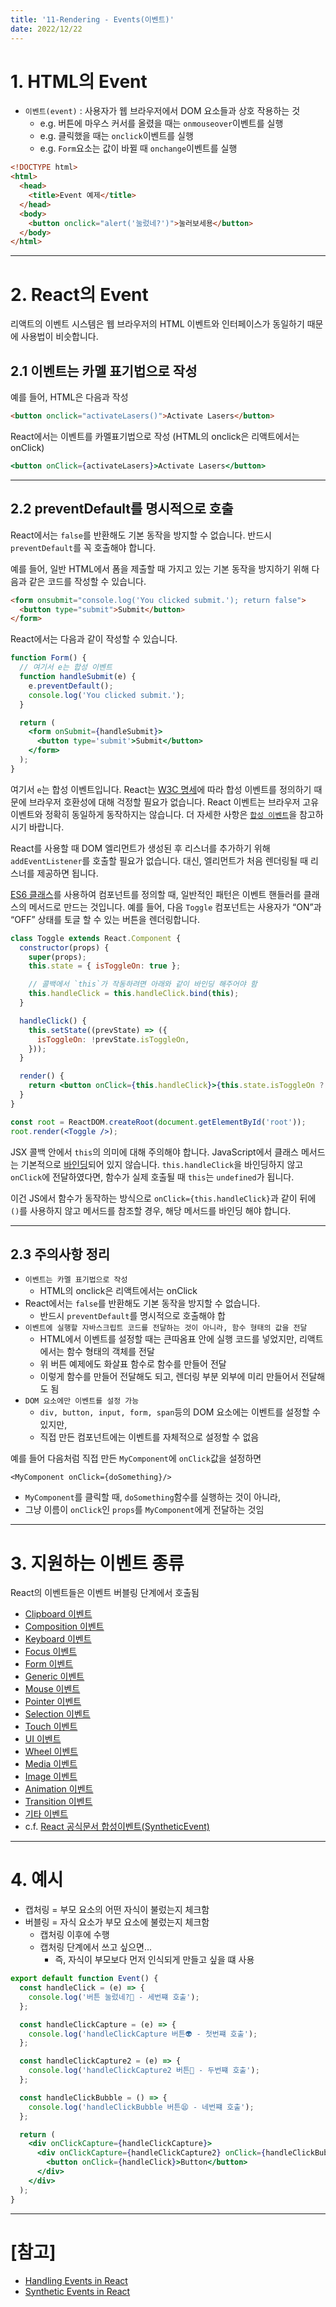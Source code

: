 ```yaml
---
title: '11-Rendering - Events(이벤트)'
date: 2022/12/22
---
```


# 1. HTML의 Event

- `이벤트(event)` : 사용자가 웹 브라우저에서 DOM 요소들과 상호 작용하는 것
  - e.g. 버튼에 마우스 커서를 올렸을 때는 `onmouseover`이벤트를 실행
  - e.g. 클릭했을 때는 `onclick`이벤트를 실행
  - e.g. `Form`요소는 값이 바뀔 때 `onchange`이벤트를 실행

```html
<!DOCTYPE html>
<html>
  <head>
    <title>Event 예제</title>
  </head>
  <body>
    <button onclick="alert('눌렀네?')">눌러보세용</button>
  </body>
</html>
```

---

# 2. React의 Event

리액트의 이벤트 시스템은 웹 브라우저의 HTML 이벤트와 인터페이스가 동일하기 때문에 사용법이 비슷합니다.

## 2.1 이벤트는 카멜 표기법으로 작성

예를 들어, HTML은 다음과 작성

```html
<button onclick="activateLasers()">Activate Lasers</button>
```

React에서는 이벤트를 카멜표기법으로 작성 (HTML의 onclick은 리액트에서는 onClick)

```jsx
<button onClick={activateLasers}>Activate Lasers</button>
```

---

## 2.2 preventDefault를 명시적으로 호출

React에서는 `false`를 반환해도 기본 동작을 방지할 수 없습니다. 반드시 `preventDefault`를 꼭 호출해야 합니다.

예를 들어, 일반 HTML에서 폼을 제출할 때 가지고 있는 기본 동작을 방지하기 위해 다음과 같은 코드를 작성할 수 있습니다.

```html
<form onsubmit="console.log('You clicked submit.'); return false">
  <button type="submit">Submit</button>
</form>
```

React에서는 다음과 같이 작성할 수 있습니다.

```jsx
function Form() {
  // 여기서 e는 합성 이벤트
  function handleSubmit(e) {
    e.preventDefault();
    console.log('You clicked submit.');
  }

  return (
    <form onSubmit={handleSubmit}>
      <button type='submit'>Submit</button>
    </form>
  );
}
```

여기서 `e`는 합성 이벤트입니다.
React는 [W3C 명세](https://www.w3.org/TR/DOM-Level-3-Events/)에 따라 합성 이벤트를 정의하기 때문에 브라우저 호환성에 대해 걱정할 필요가 없습니다.
React 이벤트는 브라우저 고유 이벤트와 정확히 동일하게 동작하지는 않습니다.
더 자세한 사항은 [`합성 이벤트`](https://ko.reactjs.org/docs/events.html)을 참고하시기 바랍니다.

React를 사용할 때 DOM 엘리먼트가 생성된 후 리스너를 추가하기 위해 `addEventListener`를 호출할 필요가 없습니다.
대신, 엘리먼트가 처음 렌더링될 때 리스너를 제공하면 됩니다.

[ES6 클래스](https://developer.mozilla.org/ko/docs/Web/JavaScript/Reference/Classes)를 사용하여 컴포넌트를 정의할 때, 일반적인 패턴은 이벤트 핸들러를 클래스의 메서드로 만드는 것입니다.
예를 들어, 다음 `Toggle` 컴포넌트는 사용자가 “ON”과 “OFF” 상태를 토글 할 수 있는 버튼을 렌더링합니다.

```jsx
class Toggle extends React.Component {
  constructor(props) {
    super(props);
    this.state = { isToggleOn: true };

    // 콜백에서 `this`가 작동하려면 아래와 같이 바인딩 해주어야 함
    this.handleClick = this.handleClick.bind(this);
  }

  handleClick() {
    this.setState((prevState) => ({
      isToggleOn: !prevState.isToggleOn,
    }));
  }

  render() {
    return <button onClick={this.handleClick}>{this.state.isToggleOn ? 'ON' : 'OFF'}</button>;
  }
}

const root = ReactDOM.createRoot(document.getElementById('root'));
root.render(<Toggle />);
```

JSX 콜백 안에서 `this`의 의미에 대해 주의해야 합니다.
JavaScript에서 클래스 메서드는 기본적으로 [바인딩](https://developer.mozilla.org/ko/docs/Web/JavaScript/Reference/Global_Objects/Function/bind)되어 있지 않습니다.
`this.handleClick`을 바인딩하지 않고 `onClick`에 전달하였다면, 함수가 실제 호출될 때 `this`는 `undefined`가 됩니다.

이건 JS에서 함수가 동작하는 방식으로 `onClick={this.handleClick}`과 같이 뒤에 `()`를 사용하지 않고 메서드를 참조할 경우,
해당 메서드를 바인딩 해야 합니다.

---

## 2.3 주의사항 정리

- `이벤트는 카멜 표기법으로 작성`
  - HTML의 onclick은 리액트에서는 onClick
- React에서는 `false`를 반환해도 기본 동작을 방지할 수 없습니다.
  - 반드시 `preventDefault`를 명시적으로 호출해야 합
- `이벤트에 실행할 자바스크립트 코드를 전달하는 것이 아니라, 함수 형태의 값을 전달`
  - HTML에서 이벤트를 설정할 때는 큰따옴표 안에 실행 코드를 넣었지만, 리액트에서는 함수 형태의 객체를 전달
  - 위 버튼 예제에도 화살표 함수로 함수를 만들어 전달
  - 이렇게 함수를 만들어 전달해도 되고, 렌더링 부분 외부에 미리 만들어서 전달해도 됨
- `DOM 요소에만 이벤트를 설정 가능`
  - `div, button, input, form, span`등의 DOM 요소에는 이벤트를 설정할 수 있지만,
  - 직접 만든 컴포넌트에는 이벤트를 자체적으로 설정할 수 없음

예를 들어 다음처럼 직접 만든 `MyComponent`에 `onClick`값을 설정하면

```react
<MyComponent onClick={doSomething}/>
```

- `MyComponent`를 클릭할 때, `doSomething`함수를 실행하는 것이 아니라,
- 그냥 이름이 `onClick`인 `props`를 `MyComponent`에게 전달하는 것임

---

# 3. 지원하는 이벤트 종류

React의 이벤트들은 이벤트 버블링 단계에서 호출됨

- [Clipboard 이벤트](https://ko.reactjs.org/docs/events.html#clipboard-events)
- [Composition 이벤트](https://ko.reactjs.org/docs/events.html#composition-events)
- [Keyboard 이벤트](https://ko.reactjs.org/docs/events.html#keyboard-events)
- [Focus 이벤트](https://ko.reactjs.org/docs/events.html#focus-events)
- [Form 이벤트](https://ko.reactjs.org/docs/events.html#form-events)
- [Generic 이벤트](https://ko.reactjs.org/docs/events.html#generic-events)
- [Mouse 이벤트](https://ko.reactjs.org/docs/events.html#mouse-events)
- [Pointer 이벤트](https://ko.reactjs.org/docs/events.html#pointer-events)
- [Selection 이벤트](https://ko.reactjs.org/docs/events.html#selection-events)
- [Touch 이벤트](https://ko.reactjs.org/docs/events.html#touch-events)
- [UI 이벤트](https://ko.reactjs.org/docs/events.html#ui-events)
- [Wheel 이벤트](https://ko.reactjs.org/docs/events.html#wheel-events)
- [Media 이벤트](https://ko.reactjs.org/docs/events.html#media-events)
- [Image 이벤트](https://ko.reactjs.org/docs/events.html#image-events)
- [Animation 이벤트](https://ko.reactjs.org/docs/events.html#animation-events)
- [Transition 이벤트](https://ko.reactjs.org/docs/events.html#transition-events)
- [기타 이벤트](https://ko.reactjs.org/docs/events.html#other-events)
- c.f. [React 공식문서 합성이벤트(SyntheticEvent)](https://reactjs.org/docs/events.html)

---

# 4. 예시

- 캡처링 = 부모 요소의 어떤 자식이 불렀는지 체크함
- 버블링 = 자식 요소가 부모 요소에 불렀는지 체크함
  - 캡처링 이후에 수행
  - 캡처링 단계에서 쓰고 싶으면...
    - 즉, 자식이 부모보다 먼저 인식되게 만들고 싶을 떄 사용

```jsx
export default function Event() {
  const handleClick = (e) => {
    console.log('버튼 눌렀네?🤡 - 세번쨰 호출');
  };

  const handleClickCapture = (e) => {
    console.log('handleClickCapture 버튼👽 - 첫번쨰 호출');
  };

  const handleClickCapture2 = (e) => {
    console.log('handleClickCapture2 버튼🤪 - 두번쨰 호출');
  };

  const handleClickBubble = () => {
    console.log('handleClickBubble 버튼😫 - 네번쨰 호출');
  };

  return (
    <div onClickCapture={handleClickCapture}>
      <div onClickCapture={handleClickCapture2} onClick={handleClickBubble}>
        <button onClick={handleClick}>Button</button>
      </div>
    </div>
  );
}
```

---

# [참고]

- [Handling Events in React](https://reactjs.org/docs/handling-events.html)
- [Synthetic Events in React](https://reactjs.org/docs/events.html)
